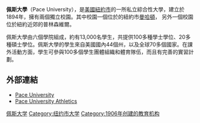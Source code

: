 {{expand|time=2012-10-03T03:15:14+00:00}}
{{unreferenced|time=2012-10-03T03:15:14+00:00}}
'''佩斯大學'''（Pace University），是[[美國|美國]][[紐約市|紐約市]]的一所私立綜合性大學，建立於1894年，擁有兩個獨立校園。其中校園一個位於的紐約市[[曼哈頓|曼哈頓]]， 另外一個校園位於紐約近郊的普林森維爾。

佩斯大學由六個學院組成，約有13,000名學生，共提供100多種學士學位、20多種碩士學位。佩斯大學的學生來自美國國內44個州，以及全球70多個國家。在課外活動方面，學生可參與100多個學生團體組織和體育隊伍，而且有完善的實習計劃。

==外部連結==
{{Commonscat|Pace University|佩斯大學}}
{{wikisource}}

* [http://www.pace.edu Pace University] {{Wayback|url=http://www.pace.edu/ |date=20201203192132 }}
* [http://www.pacesettersathletics.com Pace University Athletics] {{Wayback|url=http://www.pacesettersathletics.com/ |date=20190418231823 }}

{{纽约市的大学}}
[[Category:佩斯大学|]]
[[Category:纽约市大学|Category:纽约市大学]]
[[Category:1906年创建的教育机构|Category:1906年创建的教育机构]]